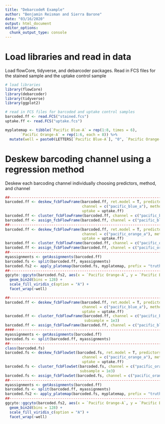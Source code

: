 ```yaml
---
title: "DebarcodeR Example"
author: "Benjamin Reisman and Sierra Barone"
date: "03/16/2020"
output: html_document
editor_options: 
  chunk_output_type: console
---
```


# Load libraries and read in data

Load flowCore, tidyverse, and debarcoder packages. Read in FCS files for the stained sample and the uptake control sample

```r

# load libraries
library(flowCore)
library(debarcoder)
library(tidyverse)
library(ggplot2)

# read in FCS files for barcoded and uptake control samples
barcoded.ff <- read.FCS("stained.fcs")
uptake.ff <- read.FCS("uptake.fcs")

myplatemap <- tibble(`Pacific Blue-A` = rep(1:8, times = 6), 
       `Pacific Orange-A` = rep(1:6, each = 8)) %>%
  mutate(well = paste0(LETTERS[`Pacific Blue-A`], "0", `Pacific Orange-A`))
```

# Deskew barcoding channel using a regression method

Deskew each barcoding channel individually choosing predictors, method, and channel

```r
##------------------------------------------------------------------------------
barcoded.ff <- deskew_fcbFlowFrame(barcoded.ff, ret.model = T, predictors = c("fsc_a","ssc_a"),# "fsc_h", "fsc_w", "ssc_h", "ssc_w"),
                                   channel = c("pacific_blue_a"), method = c("earth"), 
                                   uptake = uptake.ff)
barcoded.ff <- cluster_fcbFlowFrame(barcoded.ff, channel = c("pacific_blue_a"), levels = 8, opt = "mixture", dist = "Skew.normal")
barcoded.ff <- assign_fcbFlowFrame(barcoded.ff, channel = c("pacific_blue_a") , likelihoodcut = 8, ambiguitycut = 0.05)
##------------------------------------------------------------------------------
barcoded.ff <- deskew_fcbFlowFrame(barcoded.ff, ret.model = T, predictors = c("fsc_a","ssc_a"),# "fsc_h", "fsc_w", "ssc_h", "ssc_w"),
                                   channel = c("pacific_orange_a"), method = c("earth"), 
                                   uptake = uptake.ff)
barcoded.ff <- cluster_fcbFlowFrame(barcoded.ff, channel = c("pacific_orange_a"), levels = 6, opt = "mixture", dist = "Skew.normal")
barcoded.ff <- assign_fcbFlowFrame(barcoded.ff, channel = c("pacific_orange_a") , likelihoodcut = 8, ambiguitycut = 0.05)
##------------------------------------------------------------------------------
myassignments <- getAssignments(barcoded.ff)
barcoded.fs <- split(barcoded.ff, myassignments) 
barcoded.fs2 <- apply_platemap(barcoded.fs, myplatemap, prefix = "truth")
##------------------------------------------------------------------------------
ggcyto::ggcyto(barcoded.fs2, aes(x = `Pacific Orange-A`, y = `Pacific Blue-A`)) + 
  geom_bin2d(bins = 128) + 
  scale_fill_viridis_c(option = "A") + 
  facet_wrap(~well)
```

```r
##------------------------------------------------------------------------------
barcoded.ff <- deskew_fcbFlowFrame(barcoded.ff, ret.model = T, predictors = c("fsc_a","ssc_a"),# "fsc_h", "fsc_w", "ssc_h", "ssc_w"),
                                   channel = c("pacific_blue_a"), method = c("earth"), 
                                   uptake = uptake.ff)
barcoded.ff <- cluster_fcbFlowFrame(barcoded.ff, channel = c("pacific_blue_a"), levels = 8, opt = "mixture", dist = "Skew.normal", 
                                    subsample = 1e3)
barcoded.ff <- assign_fcbFlowFrame(barcoded.ff, channel = c("pacific_blue_a") , likelihoodcut = 8, ambiguitycut = 0.05)
####----------------------------------------------------------------------------
myassignments <- getAssignments(barcoded.ff)
barcoded.fs <- split(barcoded.ff, myassignments) 
##------------------------------------------------------------------------------
class(barcoded.fs)
barcoded.fs <- deskew_fcbFlowSet(barcoded.fs, ret.model = T, predictors = c("fsc_a","ssc_a"),# "fsc_h", "fsc_w", "ssc_h", "ssc_w"),
                                   channel = c("pacific_orange_a"), method = c("earth"), 
                                   uptake = uptake.ff)
barcoded.fs <- cluster_fcbFlowSet(barcoded.fs, channel = c("pacific_orange_a"), levels = 6, opt = "mixture", dist = "Skew.normal", 
                                  subsample = 1e3)
barcoded.fs <- assign_fcbFlowSet(barcoded.fs, channel = c("pacific_orange_a") , likelihoodcut = 8, ambiguitycut = 0.05)
##------------------------------------------------------------------------------
myassignments <- getAssignments(barcoded.ff)
barcoded.fs <- split(barcoded.ff, myassignments) 
barcoded.fs2 <- apply_platemap(barcoded.fs, myplatemap, prefix = "truth")
##------------------------------------------------------------------------------
ggcyto::ggcyto(barcoded.fs2, aes(x = `Pacific Orange-A`, y = `Pacific Blue-A`)) + 
  geom_bin2d(bins = 128) + 
  scale_fill_viridis_c(option = "A") + 
  facet_wrap(~well)
```

